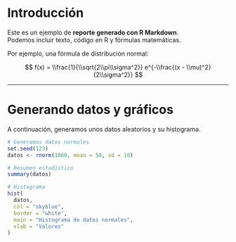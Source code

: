 
\newpage

# Introducción

Este es un ejemplo de **reporte generado con R Markdown**.  
Podemos incluir texto, código en R y fórmulas matemáticas.

Por ejemplo, una fórmula de distribución normal:

$$
f(x) = \\frac{1}{\\sqrt{2\\pi\\sigma^2}} e^{-\\frac{(x - \\mu)^2}{2\\sigma^2}}
$$

---

# Generando datos y gráficos

A continuación, generamos unos datos aleatorios y su histograma.

```r
# Generamos datos normales
set.seed(123)
datos <- rnorm(1000, mean = 50, sd = 10)

# Resumen estadístico
summary(datos)

# Histograma
hist(
  datos,
  col = "skyblue",
  border = "white",
  main = "Histograma de datos normales",
  xlab = "Valores"
)
```

